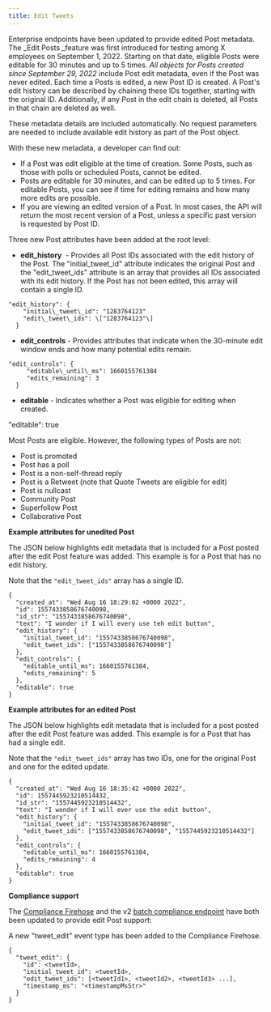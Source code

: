 ```yaml
---
title: Edit Tweets
---
```

Enterprise endpoints have been updated to provide edited Post metadata. The _Edit Posts _feature was first introduced for testing among X employees on September 1, 2022. Starting on that date, eligible Posts were editable for 30 minutes and up to 5 times. _All objects for Posts created since September 29, 2022_ include Post edit metadata, even if the Post was never edited. Each time a Posts is edited, a new Post ID is created. A Post's edit history can be described by chaining these IDs together, starting with the original ID. Additionally, if any Post in the edit chain is deleted, all Posts in that chain are deleted as well. 

These metadata details are included automatically. No request parameters are needed to include available edit history as part of the Post object. 

With these new metadata, a developer can find out:

* If a Post was edit eligible at the time of creation. Some Posts, such as those with polls or scheduled Posts, cannot be edited.
* Posts are editable for 30 minutes, and can be edited up to 5 times. For editable Posts, you can see if time for editing remains and how many more edits are possible.
* If you are viewing an edited version of a Post. In most cases, the API will return the most recent version of a Post, unless a specific past version is requested by Post ID.

Three new Post attributes have been added at the root level:

* **edit_history**  \- Provides all Post IDs associated with the edit history of the Post. The "initial\_tweet\_id" attribute indicates the original Post and the "edit\_tweet\_ids" attribute is an array that provides all IDs associated with its edit history. If the Post has not been edited, this array will contain a single ID.
```
"edit_history": {
    "initial\_tweet\_id": "1283764123"
    "edit\_tweet\_ids": \["1283764123"\]
  }
```
* **edit_controls** \- Provides attributes that indicate when the 30-minute edit window ends and how many potential edits remain. 
```
"edit_controls": {  
     "editable\_until\_ms": 1660155761384
     "edits_remaining": 3   
  }
```
* **editable** \- Indicates whether a Post was eligible for editing when created. 

"editable": true

Most Posts are eligible. However, the following types of Posts are not: 

* Post is promoted
* Post has a poll
* Post is a non-self-thread reply
* Post is a Retweet (note that Quote Tweets are eligible for edit)
* Post is nullcast
* Community Post
* Superfollow Post
* Collaborative Post

**Example attributes for unedited Post**


The JSON below highlights edit metadata that is included for a Post posted after the edit Post feature was added. This example is for a Post that has no edit history. 

Note that the `"edit_tweet_ids"` array has a single ID. 

```
{
  "created_at": "Wed Aug 16 18:29:02 +0000 2022",
  "id": 1557433858676740098,
  "id_str": "1557433858676740098",
  "text": "I wonder if I will every use teh edit button",
  "edit_history": {
    "initial_tweet_id": "1557433858676740098",
    "edit_tweet_ids": ["1557433858676740098"]
  },
  "edit_controls": {
    "editable_until_ms": 1660155761384,
    "edits_remaining": 5
  },
  "editable": true
}
```

**Example attributes for an edited Post**

The JSON below highlights edit metadata that is included for a post posted after the edit Post feature was added. This example is for a Post that has had a single edit. 

Note that the `"edit_tweet_ids"` array has two IDs, one for the original Post and one for the edited update. 

```
{
  "created_at": "Wed Aug 16 18:35:42 +0000 2022",
  "id": 1557445923210514432,
  "id_str": "1557445923210514432",
  "text": "I wonder if I will ever use the edit button",
  "edit_history": {
    "initial_tweet_id": "1557433858676740098",
    "edit_tweet_ids": ["1557433858676740098", "1557445923210514432"]
  },
  "edit_controls": {
    "editable_until_ms": 1660155761384,
    "edits_remaining": 4
  },
  "editable": true
}
```

**Compliance support**

The [Compliance Firehose](/x-api/enterprise-gnip-2.0/fundamentals/firehouse) and the v2 [batch compliance endpoint](/x-api/compliance/batch-compliance/introduction) have both been updated to provide edit Post support: 

A new "tweet_edit" event type has been added to the Compliance Firehose. 

```
{
  "tweet_edit": {
    "id": <tweetId>,
    "initial_tweet_id": <tweetId>,
    "edit_tweet_ids": [<tweetId1>, <tweetId2>, <tweetId3> ...],
    "timestamp_ms": "<timestampMsStr>"
  }
}
```
